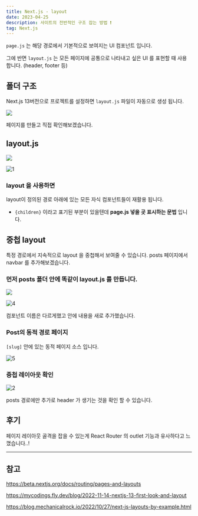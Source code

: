 ```yaml
---
title: Next.js - layout
date: 2023-04-25
description: 사이트의 전반적인 구조 잡는 방법 ❗️
tag: Next.js
---
```


`page.js` 는 해당 경로에서 기본적으로 보여지는 UI 컴포넌트 입니다.

그에 반면 `layout.js` 는 모든 페이지에 공통으로 나타내고 싶은 UI 를 표현할 때 사용 합니다. (header, footer 등)

## 폴더 구조

Next.js 13버전으로 프로젝트를 설정하면 `layout.js` 파일이 자동으로 생성 됩니다.

![](https://user-images.githubusercontent.com/87301268/233391145-f60a3e9b-8dca-46b1-8415-99fd7475cfad.png)

페이지를 만들고 직접 확인해보겠습니다.

## layout.js

![](https://user-images.githubusercontent.com/87301268/233396456-56308f6e-7a12-4869-82e1-a39f37be43e7.png)

![1](https://user-images.githubusercontent.com/87301268/233397410-6605ce77-1de2-4b05-9414-60e3b4051fbd.gif)

### layout 을 사용하면

layout이 정의된 경로 아래에 있는 모든 자식 컴포넌트들이 재활용 됩니다.

-   `{children}` 이라고 표기된 부분이 있을텐데 **page.js 넣을 곳 표시하는 문법** 입니다.

## 중첩 layout

특정 경로에서 지속적으로 layout 을 중첩해서 보여줄 수 있습니다.
posts 페이지에서 navbar 를 추가해보겠습니다.

### 먼저 posts 폴더 안에 똑같이 layout.js 를 만듭니다.

![](https://user-images.githubusercontent.com/87301268/233402041-06da6405-b5a5-47a0-b329-d801c0a85afc.png)

![4](https://user-images.githubusercontent.com/87301268/233402587-0cbcdb4d-7b9d-44c0-ac23-b39eace00938.png)

컴포넌트 이름은 다르게했고 안에 내용을 새로 추가했습니다.

### Post의 동적 경로 페이지

`[slug]` 안에 있는 동적 페이지 소스 입니다.

![5](https://user-images.githubusercontent.com/87301268/233403241-2b12e253-e742-400b-b586-9f1f05150f1d.png)

### 중첩 레이아웃 확인

![2](https://user-images.githubusercontent.com/87301268/233404453-682d64eb-4552-4bc4-8102-9e2ac3f005ab.gif)

posts 경로에만 추가로 header 가 생기는 것을 확인 할 수 있습니다.

## 후기

페이지 레이아웃 골격을 잡을 수 있는게 React Router 의 outlet 기능과 유사하다고 느꼈습니다..!

---

## 참고

https://beta.nextjs.org/docs/routing/pages-and-layouts

https://mycodings.fly.dev/blog/2022-11-14-nextjs-13-first-look-and-layout

https://blog.mechanicalrock.io/2022/10/27/next-js-layouts-by-example.html
